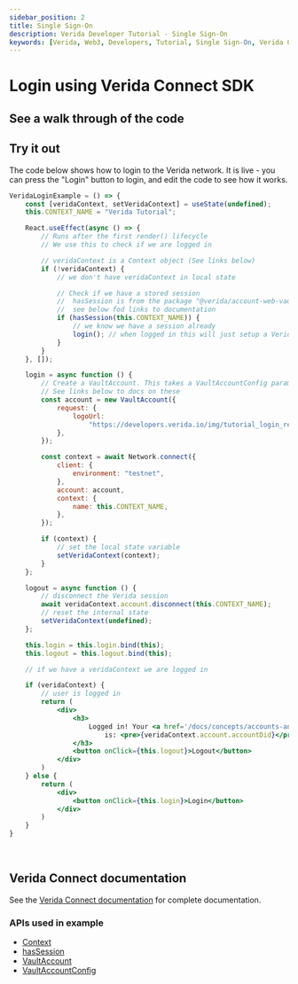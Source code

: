 ```yaml
---
sidebar_position: 2
title: Single Sign-On
description: Verida Developer Tutorial - Single Sign-On
keywords: [Verida, Web3, Developers, Tutorial, Single Sign-On, Verida Connect, SSO]
---
```



# Login using Verida Connect SDK

## See a walk through of the code

<ReactPlayer
	controls={true}
	playing={false}
	loop={false}
	volume={1}
	muted={false}
	url='https://www.youtube.com/watch?v=KekJ-X9UAD0'
/>

## Try it out

The code below shows how to login to the Verida network. It is live - you can press the "Login" button to login, and edit the code to see how it works.

```jsx live
VeridaLoginExample = () => {
	const [veridaContext, setVeridaContext] = useState(undefined);
	this.CONTEXT_NAME = "Verida Tutorial";

	React.useEffect(async () => {
		// Runs after the first render() lifecycle
		// We use this to check if we are logged in

		// veridaContext is a Context object (See links below)
		if (!veridaContext) {
			// we don't have veridaContext in local state

			// Check if we have a stored session
			//  hasSession is from the package "@verida/account-web-vault"
			//  see below fod links to documentation
			if (hasSession(this.CONTEXT_NAME)) {
				// we know we have a session already
				login(); // when logged in this will just setup a Verida Context
			}
		}
	}, []);

	login = async function () {
		// Create a VaultAccount. This takes a VaultAccountConfig parameter.
		// See links below to docs on these
		const account = new VaultAccount({
			request: {
				logoUrl:
					"https://developers.verida.io/img/tutorial_login_request_logo_170x170.png",
			},
		});

		const context = await Network.connect({
			client: {
				environment: "testnet",
			},
			account: account,
			context: {
				name: this.CONTEXT_NAME,
			},
		});

		if (context) {
			// set the local state variable
			setVeridaContext(context);
		}
	};

	logout = async function () {
		// disconnect the Verida session
		await veridaContext.account.disconnect(this.CONTEXT_NAME);
		// reset the internal state
		setVeridaContext(undefined);
	};

	this.login = this.login.bind(this);
	this.logout = this.logout.bind(this);

	// if we have a veridaContext we are logged in

	if (veridaContext) {
		// user is logged in
		return (
			<div>
				<h3>
					Logged in! Your <a href='/docs/concepts/accounts-and-identity'>DID</a> 
				    	is: <pre>{veridaContext.account.accountDid}</pre>
				</h3>
				<button onClick={this.logout}>Logout</button>
			</div>
		)
	} else {
		return (
			<div>
				<button onClick={this.login}>Login</button>
			</div>
		)
	}
}
```

<!-- this is a target so we can link to the end of the code block -->

<a name='runcode'>&nbsp;</a>

## Verida Connect documentation

See the [Verida Connect documentation](/single-sign-on-sdk/single-sign-on-sdk.md) for complete documentation.

### APIs used in example

- [Context](/docs/api/verida-js/classes/verida_client_ts.Context)
- [hasSession](/docs/api/verida-js/modules/verida_account_web_vault#hassession)
- [VaultAccount](/docs/api/verida-js/classes/verida_account_web_vault.VaultAccount)
- [VaultAccountConfig](/docs/api/verida-js/interfaces/verida_account_web_vault.VaultAccountConfig)
